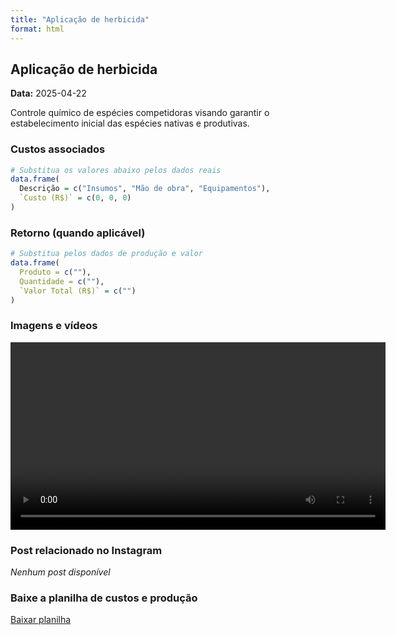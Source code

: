 ```yaml
---
title: "Aplicação de herbicida"
format: html
---
```


## Aplicação de herbicida

**Data:** 2025-04-22

Controle químico de espécies competidoras visando garantir o estabelecimento inicial das espécies nativas e produtivas.

### Custos associados

```r
# Substitua os valores abaixo pelos dados reais
data.frame(
  Descrição = c("Insumos", "Mão de obra", "Equipamentos"),
  `Custo (R$)` = c(0, 0, 0)
)
```

### Retorno (quando aplicável)

```r
# Substitua pelos dados de produção e valor
data.frame(
  Produto = c(""),
  Quantidade = c(""),
  `Valor Total (R$)` = c("")
)
```

### Imagens e vídeos

<video width="600" controls>
  <source src="../imagens/desecado.mp4" type="video/mp4">
</video>

### Post relacionado no Instagram

_Nenhum post disponível_

### Baixe a planilha de custos e produção

[Baixar planilha](../custo_e_retorno.csv)
